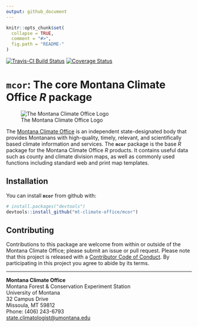 ```yaml
---
output: github_document
---
```


<!-- README.md is generated from README.Rmd. Please edit that file -->

```r
knitr::opts_chunk$set(
  collapse = TRUE,
  comment = "#>",
  fig.path = "README-"
)
```

[![Travis-CI Build Status](https://travis-ci.org/mt-climate-office/mcor.svg?branch=master)](https://travis-ci.org/mt-climate-office/mcor)
[![Coverage Status](https://img.shields.io/codecov/c/github/mt-climate-office/mcor/master.svg)](https://codecov.io/github/mt-climate-office/mcor?branch=master)

# **`mcor`**: The core Montana Climate Office *R* package

![The Montana Climate Office Logo](https://climate.umt.edu/imx/MCO-Logo-Footer.png | width=150)

The [Montana Climate Office](https://climate.umt.edu/) is an independent state-designated body that provides Montanans with high-quality, timely, relevant, and scientifically based climate information and services. The **`mcor`** package is the base *R* package for the Montana Climate Office *R* products. It contains useful data such as county and climate division maps, as well as commonly used functions including standard web and print map templates.

## Installation

You can install **`mcor`** from github with:

```r
# install.packages("devtools")
devtools::install_github("mt-climate-office/mcor")
```

## Contributing
Contributions to this package are welcome from within or outside of the Montana Climate Office; please submit an issue or pull request. Please note that this project is released with a [Contributor Code of Conduct](CONDUCT.md). By participating in this project you agree to abide by its terms.

-----

**Montana Climate Office**<br>
Montana Forest & Conservation Experiment Station<br>
University of Montana<br>
32 Campus Drive<br>
Missoula, MT 59812<br>
Phone: (406) 243-6793<br>
[state.climatologist@umontana.edu](mailto:state.climatologist@umontana.edu)
